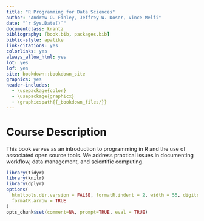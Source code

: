 ```yaml
--- 
title: "R Programming for Data Sciences"
author: "Andrew O. Finley, Jeffrey W. Doser, Vince Melfi"
date: "`r Sys.Date()`"
documentclass: krantz
bibliography: [book.bib, packages.bib]
biblio-style: apalike
link-citations: yes
colorlinks: yes
always_allow_html: yes
lot: yes
lof: yes
site: bookdown::bookdown_site 
graphics: yes
header-includes:
  - \usepackage{color}
  - \usepackage{graphicx}
  - \graphicspath{{_bookdown_files/}}
---
```


# Course Description {-}

This book serves as an introduction to programming in R and the use of associated open source tools. We address practical issues in documenting workflow, data management, and scientific computing. 

```r
library(tidyr)
library(knitr)
library(dplyr)
options(
  htmltools.dir.version = FALSE, formatR.indent = 2, width = 55, digits = 4,
  formatR.arrow = TRUE
)
opts_chunk$set(comment=NA, prompt=TRUE, eval = TRUE)
```
